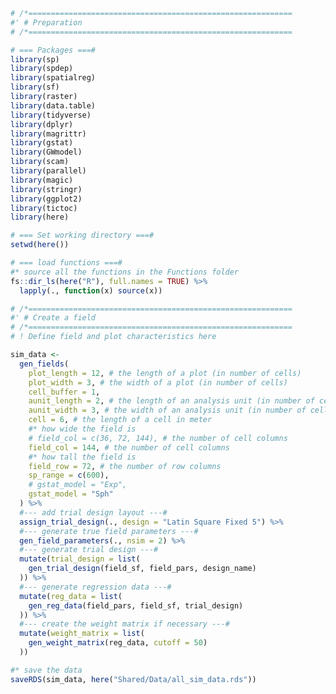 ```r
# /*===========================================================
#' # Preparation
# /*===========================================================

# === Packages ===#
library(sp)
library(spdep)
library(spatialreg)
library(sf)
library(raster)
library(data.table)
library(tidyverse)
library(dplyr)
library(magrittr)
library(gstat)
library(GWmodel)
library(scam)
library(parallel)
library(magic)
library(stringr)
library(ggplot2)
library(tictoc)
library(here)

# === Set working directory ===#
setwd(here())

# === load functions ===#
#* source all the functions in the Functions folder
fs::dir_ls(here("R"), full.names = TRUE) %>%
  lapply(., function(x) source(x))
```

```r
# /*===========================================================
#' # Create a field
# /*===========================================================
# ! Define field and plot characteristics here

sim_data <-
  gen_fields(
    plot_length = 12, # the length of a plot (in number of cells)
    plot_width = 3, # the width of a plot (in number of cells)
    cell_buffer = 1,
    aunit_length = 2, # the length of an analysis unit (in number of cells)
    aunit_width = 3, # the width of an analysis unit (in number of cells)
    cell = 6, # the length of a cell in meter
    #* how wide the field is
    # field_col = c(36, 72, 144), # the number of cell columns
    field_col = 144, # the number of cell columns
    #* how tall the field is
    field_row = 72, # the number of row columns
    sp_range = c(600),
    # gstat_model = "Exp",
    gstat_model = "Sph"
  ) %>%
  #--- add trial design layout ---#
  assign_trial_design(., design = "Latin Square Fixed 5") %>%
  #--- generate true field parameters ---#
  gen_field_parameters(., nsim = 2) %>%
  #--- generate trial design ---#
  mutate(trial_design = list(
    gen_trial_design(field_sf, field_pars, design_name)
  )) %>%
  #--- generate regression data ---#
  mutate(reg_data = list(
    gen_reg_data(field_pars, field_sf, trial_design)
  )) %>%
  #--- create the weight matrix if necessary ---#
  mutate(weight_matrix = list(
    gen_weight_matrix(reg_data, cutoff = 50)
  ))

#* save the data
saveRDS(sim_data, here("Shared/Data/all_sim_data.rds"))
```
